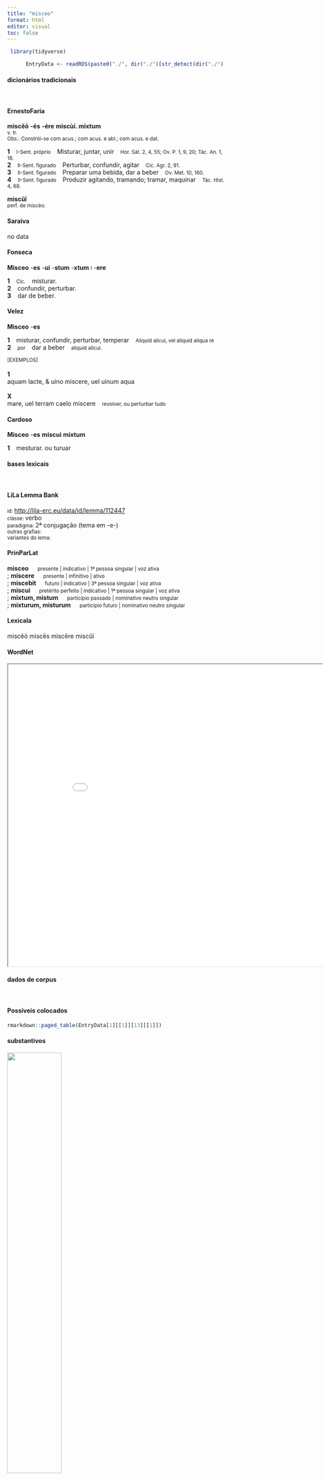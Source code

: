 ```yaml
---
title: "misceo"
format: html
editor: visual
toc: false
---
```



```r
 library(tidyverse) 

      EntryData <- readRDS(paste0("./", dir("./")[str_detect(dir("./"), "_xx109-105-115-99-101-111xx_.rds")]))

```


#### dicionários tradicionais

&emsp;




::: panel-tabset

#### ErnestoFaria

<b>miscĕō</b> <b>-és</b> <b>-ére</b> <b>miscùí. mixtum</b> <br> <small>v. tr.</small> <br> <small>Obs.: Constrói-se com acus.; com acus. e abl.; com acus. e dat.</small>   <p> <b>1</b> &ensp; <small>I-Sent. próprio</small> &ensp; Misturar, juntar, unir &ensp; <small>Hor. Sát. 2, 4, 55; Ov. P. 1, 9, 20; Tác. An. 1, 18.</small> <br> <b>2</b> &ensp; <small>II-Sent. figurado</small> &ensp; Perturbar, confundir, agitar &ensp; <small>Cíc. Agr. 2, 91.</small> <br> <b>3</b> &ensp; <small>II-Sent. figurado</small> &ensp; Preparar uma bebida, dar a beber &ensp; <small>Ov. Met. 10, 160.</small> <br> <b>4</b> &ensp; <small>II-Sent. figurado</small> &ensp; Produzir agitando, tramando; tramar, maquinar &ensp; <small>Tác. Hist. 4, 68.</small> </p> 
 <b>miscŭī</b> <br> <small>perf. de miscèo.</small> <br> <small></small>




#### Saraiva

no data




#### Fonseca

<b>Misceo</b> -<b>es</b> -<b>ui</b> -<b>stum</b> -<b>xtum</b> <small>l</small> -<b>ere</b>   <p> <b>1</b> &ensp; <small>Cic.</small> &ensp; misturar. <br> <b>2</b> &ensp; confundir, perturbar. <br> <b>3</b> &ensp; dar de beber. </p>




#### Velez

<b>Misceo</b> -<b>es</b>   <p> <b>1</b> &ensp; misturar, confundir, perturbar, temperar &ensp; <small>Aliquid alicui, vel aliquid aliqua re</small> <br> <b>2</b> &ensp; <small>por</small> &ensp; dar a beber &ensp; <small>aliquid alicui.</small> </p>   <p><small>[EXEMPLOS]</small><br> <br><b>1</b><br>aquam lacte, & uino miscere, uel uinum aqua <br> <br><b>X</b><br>mare, uel terram caelo miscere &ensp; <small>revolver, ou perturbar tudo</small> </p>




#### Cardoso

<b>Misceo</b> -<b>es</b> <b>miscui</b> <b>mixtum</b>   <p> <b>1</b> &ensp; mesturar. ou turuar </p>


:::



#### bases lexicais

&emsp;






::: panel-tabset

#### LiLa Lemma Bank

<small> id: </small> <a href=' http://lila-erc.eu/data/id/lemma/112447 ' target="_blank"> http://lila-erc.eu/data/id/lemma/112447 </a> <br>
<small> classe: </small> verbo    <br>
<small> paradigma: </small> 2ª conjugação (tema em -e-) <br>
<small> outras grafias: </small>  <br>
<small> variantes do lema: </small>  <br>





#### PrinParLat

<b> misceo </b>&emsp;<small> presente | indicativo | 1ª pessoa singular | voz ativa </small><br>
; <b> miscere </b>&emsp;<small> presente | infinitivo | ativo </small><br>
; <b> miscebit </b>&emsp;<small> futuro | indicativo | 3ª pessoa singular | voz ativa </small><br>
; <b> miscui </b>&emsp;<small> pretérito perfeito | indicativo | 1ª pessoa singular | voz ativa </small><br>
; <b> mixtum, mistum </b>&emsp;<small> particípio passado | nominativo neutro singular </small><br>
; <b> mixturum, misturum </b>&emsp;<small> particípio futuro | nominativo neutro singular </small><br>





#### Lexicala

miscĕō 
 miscēs 
 miscēre 
 miscŭī




#### WordNet

<iframe width='900' height='700' src='Media/Tree__xx109-105-115-99-101-111xx__sem_type_lexemes_pt.html'>

</iframe>


:::



#### dados de corpus

&emsp;




::: panel-tabset

#### Possíveis colocados

```r

rmarkdown::paged_table(EntryData[1][[1]][13][[1]])

```


#### substantivos

![](./Media/wordcloud__xx109-105-115-99-101-111xx__BY_collocate_scoreSUBST.webp){width=50% fig-alt='This chart plots collocate by scoreSUBST, for the headword misceo here are all the values plotted: collocate: omnis; scoreSUBST: 0. collocate: et; scoreSUBST: 0'}




#### adjetivos

![](./Media/wordcloud__xx109-105-115-99-101-111xx__BY_collocate_scoreADJ.webp){width=50% fig-alt='This chart plots collocate by scoreADJ, for the headword misceo here are all the values plotted: collocate: omnis; scoreADJ: 0. collocate: et; scoreADJ: 0'}




#### verbos

![](./Media/wordcloud__xx109-105-115-99-101-111xx__BY_collocate_scoreVERBO.webp){width=50% fig-alt='This chart plots collocate by scoreVERBO, for the headword misceo here are all the values plotted: collocate: omnis; scoreVERBO: 0. collocate: et; scoreVERBO: 0'}




#### advérbios

![](./Media/wordcloud__xx109-105-115-99-101-111xx__BY_collocate_scoreADV.webp){width=50% fig-alt='This chart plots collocate by scoreADV, for the headword misceo here are all the values plotted: collocate: omnis; scoreADV: 0. collocate: et; scoreADV: 0'}




#### preposições e conjunções

![](./Media/wordcloud__xx109-105-115-99-101-111xx__BY_collocate_scoreFUNC.webp){width=50% fig-alt='This chart plots collocate by scoreFUNC, for the headword misceo here are all the values plotted: collocate: omnis; scoreFUNC: 0. collocate: et; scoreFUNC: 0'}


:::



::: panel-tabset

#### ExemplosTraduzidos

<p> inter se ista <b>miscenda</b> sunt et quiescenti agendum et agenti quiescendum est <br> <small> Sen.Ep.3.6 <br> É preciso conciliar entre si esses extremos: os ociosos devem agir e os ativos devem repousar. <small> [JDD] </small> </small> </p>
; <p> nec una nox est densa tenebras obruit caligo et omni luce subducta fretum caelumque <b>miscet</b> <br> <small> Sen.Ag.472 <br> E não há só a noite: uma densa névoa encobre as trevas e, suprimida toda luz, o mar e o céu se misturam. <small> [JDD] </small> </small> </p>





#### Frequência por autor

![](./Media/barchart__xx109-105-115-99-101-111xx__lemma_BY_author_Frequencies.webp){width=50% fig-alt='This charts plots the frequency of lemma by author_Frequencies. The Vergilius subcorpus registers the highest normalized frequency, with the value of 7.72 and an absolute frequency of 4. The Tacitus subcorpus follows, with a normalized frequency of 6.87 and an absolute frequency of 2. the subcorpus with the least normalized frequency is Caesar with the normalized value of 0 and an absolute freqeuncy of 0. here are all the values: subcorpus: Caesar ; normalized frequency: 0 ; absolute frequency: 0. subcorpus: Cicero ; normalized frequency: 6 ; absolute frequency: 0.373775883979966. subcorpus: Horatius ; normalized frequency: 3 ; absolute frequency: 2.6640618062339. subcorpus: Ovidius ; normalized frequency: 2 ; absolute frequency: 3.43170899107756. subcorpus: Phaedrus ; normalized frequency: 3 ; absolute frequency: 4.5544253833308. subcorpus: Sallustius ; normalized frequency: 2 ; absolute frequency: 1.85511548093869. subcorpus: Seneca ; normalized frequency: 22 ; absolute frequency: 4.10593307329091. subcorpus: Suetonius ; normalized frequency: 0 ; absolute frequency: 0. subcorpus: Tacitus ; normalized frequency: 2 ; absolute frequency: 6.86577411603158. subcorpus: Vergilius ; normalized frequency: 4 ; absolute frequency: 7.72200772200772. subcorpus: Hieronymus ; normalized frequency: 0 ; absolute frequency: 0'}




#### Frequência por gênero

![](./Media/barchart__xx109-105-115-99-101-111xx__lemma_BY_genre_Frequencies.webp){width=50% fig-alt='This charts plots the frequency of lemma by genre_Frequencies. The Poesia.trágica subcorpus registers the highest normalized frequency, with the value of 11.29 and an absolute frequency of 13. The Poesia.trágica subcorpus follows, with a normalized frequency of 11.29 and an absolute frequency of 13. the subcorpus with the least normalized frequency is Prosa.epistolográfica with the normalized value of 0 and an absolute freqeuncy of 0. here are all the values: subcorpus: Prosa.histórica ; normalized frequency: 4 ; absolute frequency: 0.973733537817376. subcorpus: Prosa.filosófica ; normalized frequency: 10 ; absolute frequency: 1.64741931763892. subcorpus: Prosa.oratória ; normalized frequency: 5 ; absolute frequency: 0.480062984263535. subcorpus: Prosa.epistolográfica ; normalized frequency: 0 ; absolute frequency: 0. subcorpus: Poesia.lírica ; normalized frequency: 5 ; absolute frequency: 4.20627576343905. subcorpus: Poesia.didática ; normalized frequency: 3 ; absolute frequency: 2.54474510136568. subcorpus: Poesia.trágica ; normalized frequency: 13 ; absolute frequency: 11.2925642807505. subcorpus: Poesia.épica ; normalized frequency: 4 ; absolute frequency: 7.72200772200772. subcorpus: Prosa.ficcional ; normalized frequency: 0 ; absolute frequency: 0'}




#### Frequência por século

![](./Media/barchart__xx109-105-115-99-101-111xx__lemma_BY_period_Frequencies.webp){width=50% fig-alt='This charts plots the frequency of lemma by period_Frequencies. The II.d.C. subcorpus registers the highest normalized frequency, with the value of 5.24 and an absolute frequency of 2. The I.d.C. subcorpus follows, with a normalized frequency of 3.82 and an absolute frequency of 25. the subcorpus with the least normalized frequency is IV.d.C. with the normalized value of 0 and an absolute freqeuncy of 0. here are all the values: subcorpus: I.a.C. ; normalized frequency: 17 ; absolute frequency: 0.791249709099372. subcorpus: I.d.C. ; normalized frequency: 25 ; absolute frequency: 3.82438427413186. subcorpus: II.d.C. ; normalized frequency: 2 ; absolute frequency: 5.23560209424084. subcorpus: IV.d.C. ; normalized frequency: 0 ; absolute frequency: 0'}


:::

